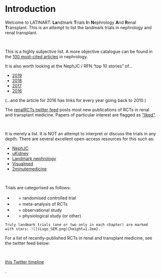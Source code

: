 # Introduction {#intro}

Welcome to LATINART: **La**ndmark **T**rials **I**n **N**ephrology **A**nd **R**enal **T**ransplant.  This is an attempt to list the landmark trials in nephrology and renal transplant.

<br>

This is a highly subjective list.  A more objective catalogue can be found in the [100 most-cited articles](https://academic.oup.com/ckj/advance-article/doi/10.1093/ckj/sfy033/4978347) in nephrology.  

It is also worth looking at the NephJC / RFN "top 10 stories" of...  

- [2019](http://www.nephjc.com/news/2020/1/7/the-top-nephorogy-stories-of-2019)  
- [2018](http://www.nephjc.com/news/top2018)  
- [2017](http://www.nephjc.com/news/2017/12/20/top-nephrology-related-stories-of-2017)  
- [2016](https://www.renalfellow.org/2016/12/25/top-nephrology-related-stories-of-2016_25/)  

(...and the article for 2016 has links for every year going back to 2010.)


The [renalRCTs twitter feed](https://twitter.com/renalRCTs) posts most new publications of RCTs in renal and transplant medicine.  Papers of particular interest are flagged as ["liked"](https://twitter.com/renalRCTs/likes).  


<br>

It is merely a list.  It is NOT an attempt to interpret or discuss the trials in any depth.  There are several excellent open-access resources for this such as: 

+ [NephJC](http://www.nephjc.com)  
+ [uKidney](https://ukidney.com/nephrology-resources/nephrology-articles)  
+ [Landmark nephrology](http://landmarknephrology.com)  
+ [Visualmed](https://visualmed.org)  
+ [2minutemedicine](https://www.2minutemedicine.com)  

<br>

Trials are categorised as follows:  

+ ![](Logo_RCT.png){height=1.2em} = randomised controlled trial  
+ ![](Logo_MET.png){height=1.2em} = meta-analysis of RCTs  
+ ![](Logo_OBS.png){height=1.2em} = observational study  
+ ![](Logo_PHY.png){height=1.2em} = physiological study (or other)  

```block2
Truly landmark trials (one or two only in each chapter) are marked with stars: ![](Logo_SEM.png){height=1.2em}.  

```


For a list of recently-published RCTs in renal and transplant medicine, see the twitter feed below: 

<br>

<a class="twitter-timeline" href="https://twitter.com/renalRCTs/likes?ref_src=twsrc%5Etfw">this Twitter timeline</a> <script async src="https://platform.twitter.com/widgets.js" charset="utf-8"></script>.  

<!--

To be added...

- fluid intake for UTIs (Hooton JAMA Int Med 2018)
- CYCLOVAS??
- that Muc1 thing
- chronoRx
- thiaziade one
- AURA-LV and AURORA
- Rituxilup and rituxirescue
- MENTOR (NEJM July 2019) & Dutch Cohort (iMN)
- CREDENCE
- SONAR
- Transform
- OHare age JASN classic - risk of ESRF vs. death per eGFR
- EGFR-TRPM6
- DNAJB9
- CREDENCE
- age-specific GFR
- AURORA
- newer dennervation studies
- WNK Gordon
- Tacro Gordon
- Guyton
- Cloning of Slc...
- TGF
- ddavp in hypoNa
- GWAS??
- atr1 kidney Tx
- lancet epidemiology
- age-specific Cr
- steroid-withdrawal in KTR (Cochrane)
- ERICCA (negative remote ischaemic preconditioning, NEJM 2015)
- THINKER = HepC kidneys into HepC negative recipients (Reese NEJM 2017)
- HIV+ to HIV+ recipients (Muller NEJM 2015)
-->
